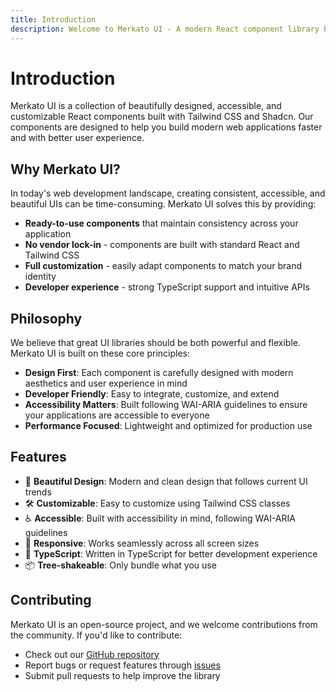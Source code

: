 ```yaml
---
title: Introduction
description: Welcome to Merkato UI - A modern React component library built with Tailwind CSS
---
```


# Introduction

Merkato UI is a collection of beautifully designed, accessible, and customizable React components built with Tailwind CSS and Shadcn. Our components are designed to help you build modern web applications faster and with better user experience.

## Why Merkato UI?

In today's web development landscape, creating consistent, accessible, and beautiful UIs can be time-consuming. Merkato UI solves this by providing:

- **Ready-to-use components** that maintain consistency across your application
- **No vendor lock-in** - components are built with standard React and Tailwind CSS
- **Full customization** - easily adapt components to match your brand identity
- **Developer experience** - strong TypeScript support and intuitive APIs

## Philosophy

We believe that great UI libraries should be both powerful and flexible. Merkato UI is built on these core principles:

- **Design First**: Each component is carefully designed with modern aesthetics and user experience in mind
- **Developer Friendly**: Easy to integrate, customize, and extend
- **Accessibility Matters**: Built following WAI-ARIA guidelines to ensure your applications are accessible to everyone
- **Performance Focused**: Lightweight and optimized for production use

## Features

- 🎨 **Beautiful Design**: Modern and clean design that follows current UI trends
- 🛠️ **Customizable**: Easy to customize using Tailwind CSS classes
- ♿️ **Accessible**: Built with accessibility in mind, following WAI-ARIA guidelines
- 📱 **Responsive**: Works seamlessly across all screen sizes
- 🚀 **TypeScript**: Written in TypeScript for better development experience
- 📦 **Tree-shakeable**: Only bundle what you use

## Contributing

Merkato UI is an open-source project, and we welcome contributions from the community. If you'd like to contribute:

- Check out our [GitHub repository](https://github.com/thedaviddias/merkatoui)
- Report bugs or request features through [issues](https://github.com/thedaviddias/merkatoui/issues)
- Submit pull requests to help improve the library
